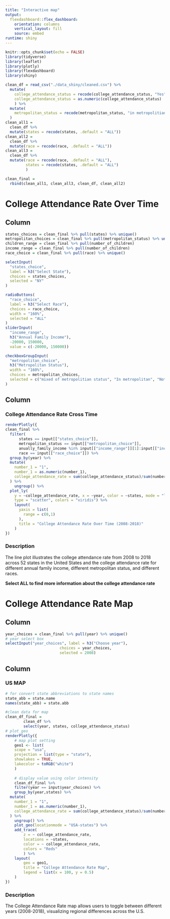 ```yaml
---
title: "Interactive map"
output: 
  flexdashboard::flex_dashboard:
    orientation: columns
    vertical_layout: fill
    source: embed
runtime: shiny
---
```


```r
knitr::opts_chunk$set(echo = FALSE)
library(tidyverse)
library(leaflet)
library(plotly)
library(flexdashboard)
library(shiny)
```

```r
clean_df = read_csv("./data_shiny/cleaned.csv") %>% 
  mutate(
    college_attendance_status = recode(college_attendance_status, "Yes" = "1", "No" = "0"),
    college_attendance_status = as.numeric(college_attendance_status)
    ) %>% 
  mutate(
    metropolitan_status = recode(metropolitan_status, "in metropolitian but mixed of central city" = "In metropolitan", "in metropolitan and central city" = "In metropolitan", "in metropolitian but not in central city" = "In metropolitan")
  )
clean_all1 = 
  clean_df %>% 
  mutate(states = recode(states, .default = "ALL"))
clean_all2 = 
  clean_df %>% 
  mutate(race = recode(race, .default = "ALL"))
clean_all3 = 
  clean_df %>% 
  mutate(race = recode(race, .default = "ALL"),
         states = recode(states, .default = "ALL")
         )

clean_final = 
  rbind(clean_all1, clean_all3, clean_df, clean_all2)
```

College Attendance Rate Over Time
===================================== 

Column{.sidebar}
-----------------------------------------------------------------------


```r
states_choices = clean_final %>% pull(states) %>% unique()
metropolitan_choices = clean_final %>% pull(metropolitan_status) %>% unique()
children_range = clean_final %>% pull(number_of_children)
income_range = clean_final %>% pull(number_of_children)
race_choice = clean_final %>% pull(race) %>% unique()

selectInput(
  "states_choice",
  label = h3("Select State"),
  choices = states_choices,
  selected = "NY"
)

radioButtons(
  "race_choice",
  label = h3("Select Race"),
  choices = race_choice,
  width = "160%",
  selected = "ALL"
)
sliderInput(
  "income_range",
  h3("Annual Family Income"),
  -20000, 150000, 
  value = c(-20000, 150000))

checkboxGroupInput(
  "metropolitan_choice",
  h3("Metropolitan Status"),
  width = "160%",
  choices = metropolitan_choices,
  selected = c("mixed of metropolitian status", "In metropolitan", "Not in metropolitan area")
)
```

Column {.tabset}
-----------------------------------------------------------------------

### College Attendance Rate Cross Time

```r
renderPlotly({
clean_final %>% 
  filter(
      states == input[["states_choice"]],
      metropolitan_status == input[["metropolitan_choice"]],
      anually_family_income %in% input[["income_range"]][1]:input[["income_range"]][2],
      race == input[["race_choice"]]) %>%
  group_by(year) %>%
  mutate(
    number_1 = "1",
    number_1 = as.numeric(number_1),
    college_attendance_rate = sum(college_attendance_status)/sum(number_1)
  ) %>% 
    ungroup() %>% 
  plot_ly(
    y = ~college_attendance_rate, x = ~year, color = ~states, mode = "lines+markers",
    type = "scatter", colors = "viridis") %>% 
    layout(
      yaxis = list(
        range = c(0,1)
      ),
      title = "College Attendance Rate Over Time (2008-2018)"
    )
})
```

### Description  

The line plot illustrates the college attendance rate from 2008 to 2018 across 52 states in the United States and the college attendance rate for different annual family income, different metropolitan status, and different races.  

**Select ALL to find more information about the college attendance rate**


College Attendance Rate Map
===================================== 

Column {.sidebar}
-----------------------------------------------------------------------


```r
year_choices = clean_final %>% pull(year) %>% unique()
# year select box 
selectInput("year_choices", label = h3("Choose year"),
						choices = year_choices,
						selected = 2008)
```


Column {.tabset}
-----------------------------------------------------------------------

### US MAP  

```r
# for convert state abbreviations to state names
state_abb = state.name
names(state_abb) = state.abb

#clean data for map
clean_df_final = 
        clean_df %>% 
        select(year, states, college_attendance_status)
# plot_geo
renderPlotly({
	# map plot setting
	geo1 <- list(
	scope = "usa",
	projection = list(type = "state"),
	showlakes = TRUE,
	lakecolor = toRGB("white")
	)
	
	# display value using color intensity
	clean_df_final %>% 
	filter(year == input$year_choices) %>%
	group_by(year,states) %>%
  mutate(
    number_1 = "1",
    number_1 = as.numeric(number_1),
    college_attendance_rate = sum(college_attendance_status)/sum(number_1)
  ) %>% 
    ungroup() %>% 
	plot_geo(locationmode = "USA-states") %>% 
	add_trace(
		z = ~ college_attendance_rate,
		locations = ~states,
		color = ~ college_attendance_rate,
		colors = "Reds"
		) %>%
	layout(
		geo = geo1,
		title = "College Attendance Rate Map",
		legend = list(x = 100, y = 0.5)
	)
})
```

### Description  

The College Attendance Rate map allows users to toggle between different years (2008-2018), visualizing regional differences across the U.S.  
